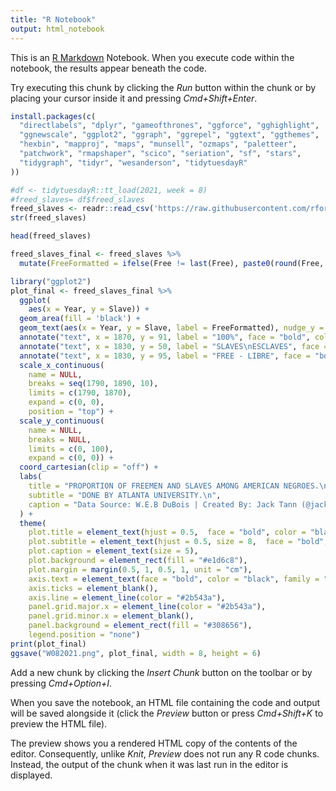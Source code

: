 ```yaml
---
title: "R Notebook"
output: html_notebook
---
```


This is an [R Markdown](http://rmarkdown.rstudio.com) Notebook. When you execute code within the notebook, the results appear beneath the code. 

Try executing this chunk by clicking the *Run* button within the chunk or by placing your cursor inside it and pressing *Cmd+Shift+Enter*. 

```r
install.packages(c(
  "directlabels", "dplyr", "gameofthrones", "ggforce", "gghighlight", 
  "ggnewscale", "ggplot2", "ggraph", "ggrepel", "ggtext", "ggthemes", 
  "hexbin", "mapproj", "maps", "munsell", "ozmaps", "paletteer", 
  "patchwork", "rmapshaper", "scico", "seriation", "sf", "stars", 
  "tidygraph", "tidyr", "wesanderson", "tidytuesdayR"
))
```

```r
#df <- tidytuesdayR::tt_load(2021, week = 8)
#freed_slaves= df$freed_slaves
freed_slaves <- readr::read_csv('https://raw.githubusercontent.com/rfordatascience/tidytuesday/master/data/2021/2021-02-16/freed_slaves.csv')
str(freed_slaves)
```

```r
head(freed_slaves)
```

```r
freed_slaves_final <- freed_slaves %>%
  mutate(FreeFormatted = ifelse(Free != last(Free), paste0(round(Free, 1), "%"), ''))
```

```r
library("ggplot2")
plot_final <- freed_slaves_final %>%
  ggplot(
    aes(x = Year, y = Slave)) +
  geom_area(fill = 'black') +
  geom_text(aes(x = Year, y = Slave, label = FreeFormatted), nudge_y = 2.5, face = "bold", color = "black", family = "Courier") +
  annotate("text", x = 1870, y = 91, label = "100%", face = "bold", color = "black", family = "Courier") +
  annotate("text", x = 1830, y = 50, label = "SLAVES\nESCLAVES", face = "bold", color = "#e1d6c8", family = "Courier", size = 6) +
  annotate("text", x = 1830, y = 95, label = "FREE - LIBRE", face = "bold", color = "black", family = "Courier") +
  scale_x_continuous(
    name = NULL, 
    breaks = seq(1790, 1890, 10),
    limits = c(1790, 1870),
    expand = c(0, 0),
    position = "top") +
  scale_y_continuous(
    name = NULL, 
    breaks = NULL,
    limits = c(0, 100),
    expand = c(0, 0)) +
  coord_cartesian(clip = "off") +
  labs(
    title = "PROPORTION OF FREEMEN AND SLAVES AMONG AMERICAN NEGROES.\n\nPROPORTION DES NÈGRES LIBRES ET DES ESCLAVES EN AMÈRIQUE.\n",
    subtitle = "DONE BY ATLANTA UNIVERSITY.\n",
    caption = "Data Source: W.E.B DuBois | Created By: Jack Tann (@jacktann3)"
  ) +
  theme(
    plot.title = element_text(hjust = 0.5,  face = "bold", color = "black", family = "Courier"),
    plot.subtitle = element_text(hjust = 0.5, size = 8,  face = "bold", color = "black", family = "Courier"),
    plot.caption = element_text(size = 5),
    plot.background = element_rect(fill = "#e1d6c8"),
    plot.margin = margin(0.5, 1, 0.5, 1, unit = "cm"),
    axis.text = element_text(face = "bold", color = "black", family = "Courier"),
    axis.ticks = element_blank(),
    axis.line = element_line(color = "#2b543a"),
    panel.grid.major.x = element_line(color = "#2b543a"),
    panel.grid.minor.x = element_blank(),
    panel.background = element_rect(fill = "#308656"),
    legend.position = "none") 
print(plot_final)
ggsave("W082021.png", plot_final, width = 8, height = 6)
```



Add a new chunk by clicking the *Insert Chunk* button on the toolbar or by pressing *Cmd+Option+I*.

When you save the notebook, an HTML file containing the code and output will be saved alongside it (click the *Preview* button or press *Cmd+Shift+K* to preview the HTML file). 

The preview shows you a rendered HTML copy of the contents of the editor. Consequently, unlike *Knit*, *Preview* does not run any R code chunks. Instead, the output of the chunk when it was last run in the editor is displayed.

